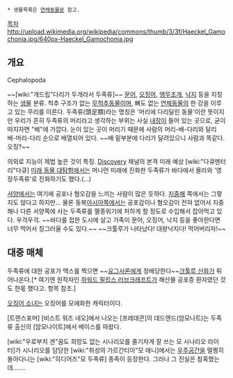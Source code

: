  * 생물목록은 [[연체동물문]] 참고.

[[목차]]
http://upload.wikimedia.org/wikipedia/commons/thumb/3/3f/Haeckel_Gamochonia.jpg/640px-Haeckel_Gamochonia.jpg

== 개요 ==
Cephalopoda

~~[wiki:"개드립"다리가 두개라서 두족류]~~
[[문어]], [[오징어]], [[앵무조개]], [[낙지]] 등을 지칭하는 [[생물]] 분류. 척추 구조가 없는 [[무척추동물]]이며, 뼈도 없는 [[연체동물]]의 한 강을 이루고 있는 무리를 이른다. 두족류(頭足類)라는 명칭은 '머리에 다리달린 동물'이란 뜻이지만 우리가 흔히 두족류의 머리라고 생각하는 부위는 사실 [[내장]]이 들어 있는 곳으로, 굳이 따지자면 "배"에 가깝다. 눈이 있는 곳이 머리기 때문에 사람의 머리-배-다리와 달리 배-머리-다리 순으로 배열되어 있다. ~~배 밑부분에 다리가 달려있으니 사람과 똑같다. 오징?~~

의외로 지능이 제법 높은 것이 특징. [[Discovery]] 채널의 본격 미래 예상 [wiki:"다큐멘터리"다큐] [[미래 동물 대탐험]]에서는 머나먼 미래에 진화한 두족류가 바다에서 올라와 '영장두족류'로 진화하기도 했다.(…)

[[서양]]에서는 여기에 공포나 혐오감을 느끼는 사람이 많은 듯하다. [[지중해]] 쪽에서는 그렇지도 않다고 하지만... 물론 동북[[아시아]]쪽에서는 공포감이나 혐오감이 전혀 없어서 지중해나 다른 서양쪽에 사는 두족류를 멸종위기에 처하게 할 정도로 수입해서 잡아먹고 있다. 우걱우걱. ~~바다를 접한 도시에 살고 가족이 문어, 오징어, 낙지 등을 좋아한다면 너무 먹어서 징그러울 수도 있다.~~ ~~크툴루가 나타났다! 대왕낙지다! 먹어버리자!~~

== 대중 매체 ==
두족류에 대한 공포가 맥스를 찍으면 ~~[[요그사론]]에게 정배당한다~~[[크툴루 신화]]가 튀어나온다.[* 여기엔 원작자인 [[하워드 필립스 러브크래프트]]가 해산물 공포증 환자였던 것도 한몫 했다고. 항목 참조.]

[[오징어 소녀]]는 오징어를 모에화한 캐릭터이다.

[트랜스포머] [비스트 워즈 네오]에서 나오는 [프레데콘]의 데드엔드(암모나트)는 두족류 출신의 [암모나이트]에서 베이스를 따왔다. 

[wiki:"우로부치 겐"꿈도 희망도 없는 시나리오를 줄기차게 잘 쓰는 모 시나리오 라이터]가 시나리오를 담당한 [wiki:"취성의 가르간티아"모 애니]에서는 [[우주]]공간을 멀쩡히 돌아다니는 [wiki:"히디어즈"모 두족류] 종족이 등장한다. 그러나 그 진실은 참혹했는데…….

